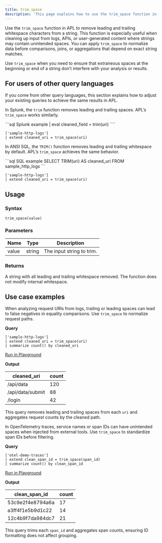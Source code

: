 ```yaml
---
title: trim_space
description: 'This page explains how to use the trim_space function in APL.'
---
```


Use the `trim_space` function in APL to remove leading and trailing whitespace characters from a string. This function is especially useful when cleaning up input from logs, APIs, or user-generated content where strings may contain unintended spaces. You can apply `trim_space` to normalize data before comparisons, joins, or aggregations that depend on exact string matches.

Use `trim_space` when you need to ensure that extraneous spaces at the beginning or end of a string don’t interfere with your analysis or results.

## For users of other query languages

If you come from other query languages, this section explains how to adjust your existing queries to achieve the same results in APL.

<AccordionGroup>
<Accordion title="Splunk SPL users">

In Splunk, the `trim` function removes leading and trailing spaces. APL’s `trim_space` works similarly.

<CodeGroup>
```sql Splunk example
| eval cleaned_field = trim(uri)
````

```kusto APL equivalent
['sample-http-logs']
| extend cleaned_uri = trim_space(uri)
```

</CodeGroup>

</Accordion>
<Accordion title="ANSI SQL users">

In ANSI SQL, the `TRIM()` function removes leading and trailing whitespace by default. APL’s `trim_space` achieves the same behavior.

<CodeGroup>
```sql SQL example
SELECT TRIM(uri) AS cleaned_uri FROM sample_http_logs
```

```kusto APL equivalent
['sample-http-logs']
| extend cleaned_uri = trim_space(uri)
```

</CodeGroup>

</Accordion>
</AccordionGroup>

## Usage

### Syntax

```kusto
trim_space(value)
```

### Parameters

| Name  | Type   | Description               |
| ----- | ------ | ------------------------- |
| value | string | The input string to trim. |

### Returns

A string with all leading and trailing whitespace removed. The function does not modify internal whitespace.

## Use case examples

<Tabs>
<Tab title="Log analysis">

When analyzing request URIs from logs, trailing or leading spaces can lead to false negatives in equality comparisons. Use `trim_space` to normalize request paths.

**Query**

```kusto
['sample-http-logs']
| extend cleaned_uri = trim_space(uri)
| summarize count() by cleaned_uri
```

[Run in Playground](https://play.axiom.co/axiom-play-qf1k/query?initForm=%7B%22apl%22%3A%22%5B'sample-http-logs'%5D%20%7C%20extend%20cleaned_uri%20%3D%20trim_space(uri)%20%7C%20summarize%20count()%20by%20cleaned_uri%22%7D)

**Output**

| cleaned_uri     | count |
| ---------------- | ----- |
| /api/data        | 120   |
| /api/data/submit | 88    |
| /login           | 42    |

This query removes leading and trailing spaces from each `uri` and aggregates request counts by the cleaned path.

</Tab>
<Tab title="OpenTelemetry traces">

In OpenTelemetry traces, service names or span IDs can have unintended spaces when injected from external tools. Use `trim_space` to standardize span IDs before filtering.

**Query**

```kusto
['otel-demo-traces']
| extend clean_span_id = trim_space(span_id)
| summarize count() by clean_span_id
```

[Run in Playground](https://play.axiom.co/axiom-play-qf1k/query?initForm=%7B%22apl%22%3A%22%5B'otel-demo-traces'%5D%20%7C%20extend%20clean_span_id%20%3D%20trim_space(span_id)%20%7C%20summarize%20count()%20by%20clean_span_id%22%7D)

**Output**

| clean_span_id  | count |
| ---------------- | ----- |
| 53c9e2f4e8794a6a | 17    |
| a3ff4f1e5b9d1c22 | 14    |
| 12c4b9f7da984dc7 | 21    |

This query trims each `span_id` and aggregates span counts, ensuring ID formatting does not affect grouping.

</Tab>
</Tabs>

